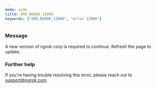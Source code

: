 ```yaml
---
mode: wide
title: ERR_NGROK_12000
keywords: ["ERR_NGROK_12000", "error 12000"]
---
```


### Message

A new version of ngrok corp is required to continue. Refresh the page to update.

### Further help

If you're having trouble resolving this error, please reach out to [support@ngrok.com](mailto:support@ngrok.com?subject=Help%20with%20ERR_NGROK_12000)
